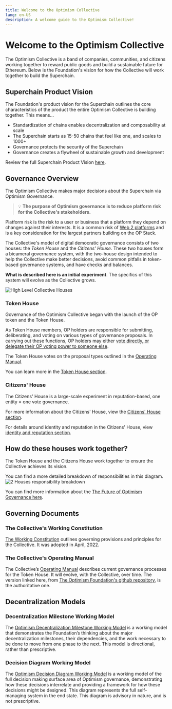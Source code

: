 ```yaml
---
title: Welcome to the Optimism Collective
lang: en-US
description: A welcome guide to the Optimism Collective!
---
```


# Welcome to the Optimism Collective

The Optimism Collective is a band of companies, communities, and citizens working together to reward public goods and build a sustainable future for Ethereum. Below is the Foundation's vision for how the Collective will work together to build the Superchain.

## Superchain Product Vision

The Foundation's product vision for the Superchain outlines the core characteristics of the product the entire Optimism Collective is building together. This means...

* Standardization of chains enables decentralization and composability at scale
* The Superchain starts as 15-50 chains that feel like one, and scales to 1000+
* Governance protects the security of the Superchain
* Governance creates a flywheel of sustainable growth and development

Review the full Superchain Product Vision [here](https://gov.optimism.io/t/superchain-product-vision).

## Governance Overview

The Optimism Collective makes major decisions about the Superchain via Optimism Governance.

>💡 **The purpose of Optimism governance is to reduce platform risk for the Collective's stakeholders.** 

Platform risk is the risk to a user or business that a platform they depend on changes against their interests. It is a common risk of [Web 2 platforms](https://a16zcrypto.com/posts/article/when-is-decentralizing-on-a-blockchain-valuable/) and is a key consideration for the largest partners building on the OP Stack.

The Collective's model of digital democratic governance consists of two houses: the _Token House_ and the _Citizens' House_. These two houses form a bicameral governance system, with the two-house design intended to help the Collective make better decisions, avoid common pitfalls in token-based governance systems, and have checks and balances.

**What is described here is an initial experiment**. The specifics of this system will evolve as the Collective grows.

![High Level Collective Houses](/img/welcome/high-level-gov-houses.svg)

### Token House

Governance of the Optimism Collective began with the launch of the OP token and the Token House.

As Token House members, OP holders are responsible for submitting, deliberating, and voting on various types of governance proposals.
In carrying out these functions, OP holders may either [vote directly, or delegate their OP voting power to someone else](https://community.optimism.io/docs/governance/howto-delegate/).

The Token House votes on the proposal types outlined in the [Operating Manual](https://github.com/ethereum-optimism/OPerating-manual/blob/main/manual.md#valid-proposal-types).

You can learn more in the [Token House section](/token-house/token-house-overview).

### Citizens' House

The Citizens' House is a large-scale experiment in reputation-based, one entity = one vote governance.

For more information about the Citizens' House, view the [Citizens' House section](/citizens-house/citizen-house-overview).

For details around identity and reputation in the Citizens' House, view [identity and reputation section](/identity/identity-and-rep).

## How do these houses work together?

The Token House and the Citizens House work together to ensure the Collective achieves its vision.

You can find a more detailed breakdown of responsibilities in this diagram.
![2 Houses responsibility breakdown](/img/welcome/two-houses-responsibilities.png)

You can find more information about the [The Future of Optimism Governance here](https://optimism.mirror.xyz/PLrAQgE1EGRo7GRrFoztplFChnUZda4DFGW3dkQayxY).

## Governing Documents

### The Collective's Working Constitution

[The Working Constitution](https://gov.optimism.io/t/working-constitution-of-the-optimism-collective/55) outlines governing provisions and principles for the Collective. It was adopted in April, 2022.

### The Collective's Operating Manual

The Collective’s [Operating Manual](https://github.com/ethereum-optimism/OPerating-manual/blob/main/manual.md) describes current governance processes for the Token House. It will evolve, with the Collective, over time. The version linked here, from [The Optimism Foundation's github repository](https://github.com/ethereum-optimism/OPerating-manual), is the authoritative one.

## Decentralization Models

### Decentralization Milestone Working Model

The [Optimism Decentralization Milestone Working Model](https://docs.google.com/spreadsheets/d/1IpL0oTd3AgNBu_eWdjP9EjbQfZjq-_Nd3yU1H2ke3vY/edit?gid=0#gid=0) is a working model that demonstrates the Foundation’s thinking about the major decentralization milestones, their dependencies, and the work necessary to be done to move from one phase to the next. This model is directional, rather than prescriptive.

### Decision Diagram Working Model

The [Optimism Decision Diagram Working Model](https://www.figma.com/board/iXqyKmLJeBeplKpJBHDI7G/PUBLIC%3A-Optimism-Decision-Diagram-Working-Model?node-id=0-1&node-type=canvas&t=QLiz1uM1DepwYyHy-0) is a working model of the full decision making surface area of Optimism governance, demonstrating how these decisions interrelate and providing a framework for how these decisions might be designed. This diagram represents the full self-managing system in the end state. This diagram is advisory in nature, and is not prescriptive.
